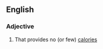 ==English==

===Adjective===
{{en-adj}}

# {{context|of a food|lang=en}} That provides no (or few) [[calorie]]s